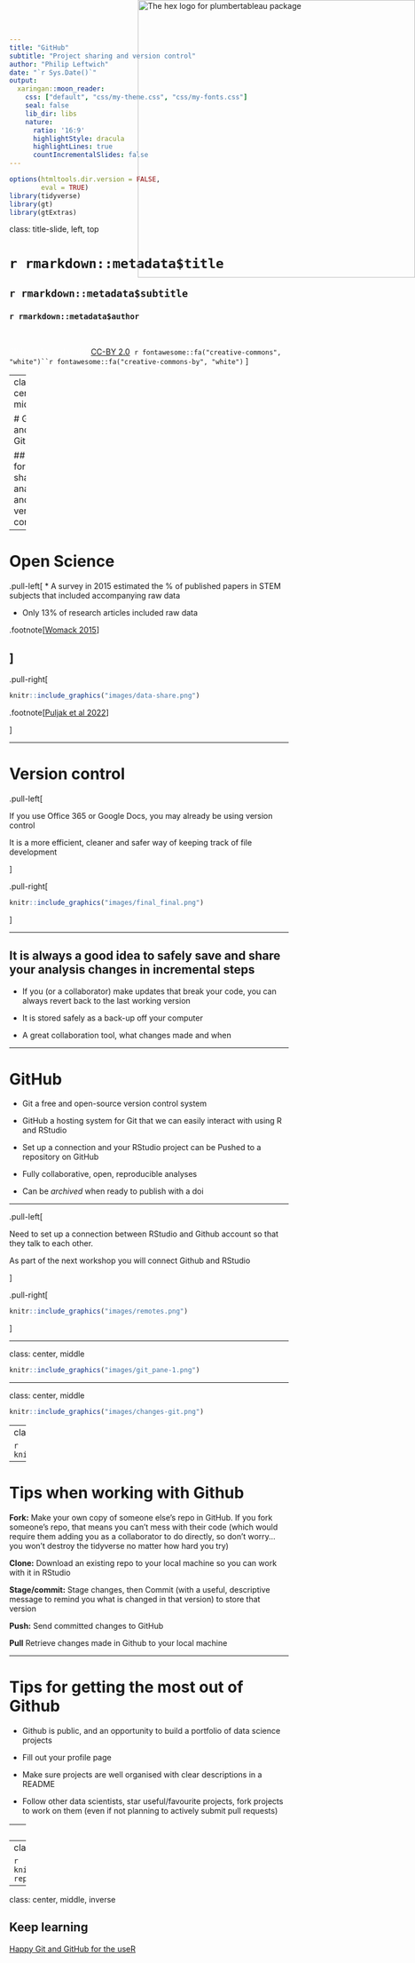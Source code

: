 ```yaml
---
title: "GitHub"
subtitle: "Project sharing and version control"
author: "Philip Leftwich"
date: "`r Sys.Date()`"
output:
  xaringan::moon_reader:
    css: ["default", "css/my-theme.css", "css/my-fonts.css"]
    seal: false
    lib_dir: libs
    nature:
      ratio: '16:9'
      highlightStyle: dracula
      highlightLines: true
      countIncrementalSlides: false
---
```


```r
options(htmltools.dir.version = FALSE,
        eval = TRUE)
library(tidyverse)
library(gt)
library(gtExtras)
```


class: title-slide, left, top

# `r rmarkdown::metadata$title`

## `r rmarkdown::metadata$subtitle`

### `r rmarkdown::metadata$author`

<br>



<span style='color:white;'>Slides released under</span> [CC-BY 2.0](https://creativecommons.org/licenses/by/2.0/)&nbsp;&nbsp;`r fontawesome::fa("creative-commons", "white")``r fontawesome::fa("creative-commons-by", "white")` ]   

<div style = "position: absolute;top: 0px;right: 0px;"><img src="images/logo.png" alt="The hex logo for plumbertableau package" width="500"></img></div>


---
class: center, middle

# Git and Github

## Tools for sharing analyses and version control


---

# Open Science

.pull-left[
* A survey in 2015 estimated the % of published papers in STEM subjects that included accompanying raw data

* Only 13% of research articles included raw data


.footnote[[Womack 2015](10.1371/journal.pone.0143460)]

]
--

.pull-right[

```r
knitr::include_graphics("images/data-share.png")
```
.footnote[[Puljak et al 2022](https://www.nature.com/articles/d41586-022-01692-1)]

]




---

# Version control

.pull-left[

If you use Office 365 or Google Docs, you may already be using version control

It is a more efficient, cleaner and safer way of keeping track of file development

]

.pull-right[

```r
knitr::include_graphics("images/final_final.png")
```
]


---

## It is always a good idea to safely save and share your analysis changes in incremental steps

- If you (or a collaborator) make updates that break your code, you can always revert back to the last working version

- It is stored safely as a back-up off your computer

- A great collaboration tool, what changes made and when


---

# GitHub

* Git a free and open-source version control system

* GitHub a hosting system for Git that we can easily interact with using R and RStudio

* Set up a connection and your RStudio project can be Pushed to a repository on GitHub

* Fully collaborative, open, reproducible analyses

* Can be *archived* when ready to publish with a doi

---

.pull-left[

Need to set up a connection between RStudio and Github account so that they talk to each other. 

As part of the next workshop you will connect Github and RStudio

]

.pull-right[

```r
knitr::include_graphics("images/remotes.png")
```
]

---

class: center, middle

```r
knitr::include_graphics("images/git_pane-1.png")
```

---

class: center, middle

```r
knitr::include_graphics("images/changes-git.png")
```

---
class: center, middle

```r
knitr::include_graphics("images/git.png")
```

---


# Tips when working with Github

**Fork:** Make your own copy of someone else’s repo in GitHub. If you fork someone’s repo, that means you can’t mess with their code (which would require them adding you as a collaborator to do directly, so don’t worry...you won’t destroy the tidyverse no matter how hard you try)

**Clone:** Download an existing repo to your local machine so you can work with it in RStudio

**Stage/commit:** Stage changes, then Commit (with a useful, descriptive message to remind you what is changed in that version) to store that version

**Push:** Send committed changes to GitHub

**Pull** Retrieve changes made in Github to your local machine


---

# Tips for getting the most out of Github

- Github is public, and an opportunity to build a portfolio of data science projects

- Fill out your profile page

- Make sure projects are well organised with clear descriptions in a README

- Follow other data scientists, star useful/favourite projects, fork projects to work on them (even if not planning to actively submit pull requests)

---
class: center, middle

```r
knitr::include_graphics("images/git-profile.png")
```

---
class: center, middle

```r
knitr::include_graphics("images/git-repository.png")
```

---

class: center, middle, inverse 

## Keep learning

[Happy Git and GitHub for the useR](https://happygitwithr.com/)

